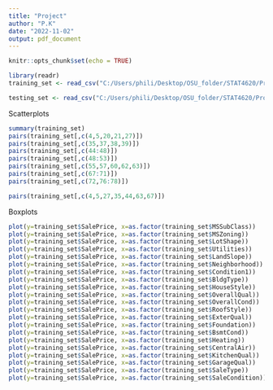 ---
title: "Project"
author: "P.K"
date: "2022-11-02"
output: pdf_document
---

```{r setup, include=FALSE}
knitr::opts_chunk$set(echo = TRUE)
```

```{r, warning=FALSE, message=FALSE}
library(readr)
training_set <- read_csv("C:/Users/phili/Desktop/OSU_folder/STAT4620/Proj/Ames/train.csv")

testing_set <- read_csv("C:/Users/phili/Desktop/OSU_folder/STAT4620/Proj/Ames/test.csv")

```

Scatterplots

```{r}
summary(training_set)
pairs(training_set[,c(4,5,20,21,27)])
pairs(training_set[,c(35,37,38,39)])
pairs(training_set[,c(44:48)])
pairs(training_set[,c(48:53)])
pairs(training_set[,c(55,57,60,62,63)])
pairs(training_set[,c(67:71)])
pairs(training_set[,c(72,76:78)])

pairs(training_set[,c(4,5,27,35,44,63,67)])
```

Boxplots

```{r}
plot(y=training_set$SalePrice, x=as.factor(training_set$MSSubClass))
plot(y=training_set$SalePrice, x=as.factor(training_set$MSZoning))
plot(y=training_set$SalePrice, x=as.factor(training_set$LotShape))
plot(y=training_set$SalePrice, x=as.factor(training_set$Utilities))
plot(y=training_set$SalePrice, x=as.factor(training_set$LandSlope))
plot(y=training_set$SalePrice, x=as.factor(training_set$Neighborhood))
plot(y=training_set$SalePrice, x=as.factor(training_set$Condition1))
plot(y=training_set$SalePrice, x=as.factor(training_set$BldgType))
plot(y=training_set$SalePrice, x=as.factor(training_set$HouseStyle))
plot(y=training_set$SalePrice, x=as.factor(training_set$OverallQual))
plot(y=training_set$SalePrice, x=as.factor(training_set$OverallCond))
plot(y=training_set$SalePrice, x=as.factor(training_set$RoofStyle))
plot(y=training_set$SalePrice, x=as.factor(training_set$ExterQual))
plot(y=training_set$SalePrice, x=as.factor(training_set$Foundation))
plot(y=training_set$SalePrice, x=as.factor(training_set$BsmtCond))
plot(y=training_set$SalePrice, x=as.factor(training_set$Heating))
plot(y=training_set$SalePrice, x=as.factor(training_set$CentralAir))
plot(y=training_set$SalePrice, x=as.factor(training_set$KitchenQual))
plot(y=training_set$SalePrice, x=as.factor(training_set$GarageQual))
plot(y=training_set$SalePrice, x=as.factor(training_set$SaleType))
plot(y=training_set$SalePrice, x=as.factor(training_set$SaleCondition))
```

